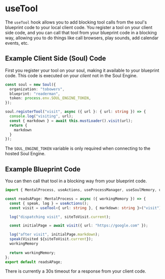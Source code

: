 # useTool

The `useTool` hook allows you to add blocking tool calls from the soul's blueprint code to your local client code. You register a tool on your client side code, and you can call that tool from your blueprint code in a blocking way, allowing you to do things like call browsers, play sounds, add calendar events, etc.

## Example Client Side (Soul) Code

First you register your tool on your soul, making it available to your blueprint code. This code is executed on your *client* not in the Soul Engine.

```typescript
const soul = new Soul({
  organization: "tobowers",
  blueprint: "readerman",
  token: process.env.SOUL_ENGINE_TOKEN,
});

soul.registerTool("visit", async ({ url }: { url: string }) => {
  console.log("visiting", url);
  const { markdown } = await this.mustLoader().visit(url);
  return {
    markdown
  }
});
```
The `SOUL_ENGINE_TOKEN` variable is only required when connecting to the hosted Soul Engine.


## Example Blueprint Code

You can then call that tool in a blocking way from your blueprint code.

```typescript filename="readsAPage.ts" {5, 9}
import { MentalProcess, useActions, useProcessManager, useSoulMemory, useTool } from "@opensouls/engine";

const readsAPage: MentalProcess = async ({ workingMemory }) => {
  const { speak, log } = useActions();
  const visit = useTool<{ url: string }, { markdown: string }>("visit");

  log("dispatching visit", siteToVisit.current);

  const initialPage = await visit({ url: "https://google.com" });

  log("after visit", initialPage.markdown);
  speak(Visited ${siteToVisit.current});
  workingMemory
  
  return workingMemory;
};
export default readsAPage;
```

There is currently a 30s timeout for a response from your client code.